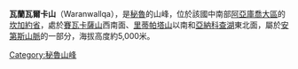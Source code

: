 {{Coord|13|26|49|S|74|41|19|W|display=title}}

'''瓦蘭瓦爾卡山'''（Waranwallqa），是[[秘魯|秘魯]]的山峰，位於該國中南部[[阿亞庫喬大區|阿亞庫喬大區]]的[[坎加約省|坎加約省]]，處於[[賽瓦卡薩山|賽瓦卡薩山]]西南面、[[里蒂帕塔山_(阿亞庫喬大區)|里蒂帕塔山]]以南和[[亞納科查湖|亞納科查湖]]東北面，屬於[[安第斯山脈|安第斯山脈]]的一部分，海拔高度約5,000米。

{{Peru-geo-stub}}
[[Category:秘魯山峰|Category:秘魯山峰]]